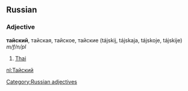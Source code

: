 ==Russian==
[[Category:Russian adjectives]]
===Adjective===
'''тайский''', тайская, тайское, тайские (tájskij, tájskaja, tájskoje, tájskije) ''m/f/n/pl''

# [[Thai]]

[[nl:Тайский]]